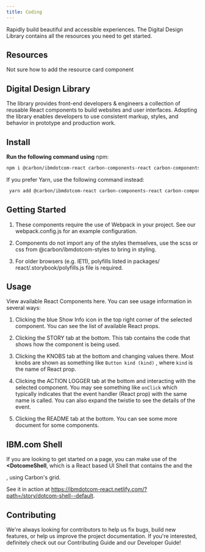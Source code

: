 ```yaml
---
title: Coding
---
```


<PageDescription>

Rapidly build beautiful and accessible experiences. The Digital Design Library contains all the resources you need to get started.

</PageDescription>


## Resources
Not sure how to add the resource card component

## Digital Design Library

The library provides front-end developers & engineers a collection of reusable React components to build websites and user interfaces. Adopting the library enables developers to use consistent markup, styles, and behavior in prototype and production work.


## Install

**Run the following command using**  npm:

   ```sh
   npm i @carbon/ibmdotcom-react carbon-components-react carbon-components carbon-icons
   ```

If you prefer Yarn, use the following command instead:

  ```sh
   yarn add @carbon/ibmdotcom-react carbon-components-react carbon-components carbon-icons
   ```

## Getting Started

1. These components require the use of Webpack in your project. See 	our webpack.config.js for an example configuration.

2. Components do not import any of the styles themselves, use the scss 	or css from @carbon/ibmdotcom-styles to bring in styling.

3. For older browsers (e.g. IE11), polyfills listed in packages/	react/.storybook/polyfills.js file is required.


## Usage

View available React Components here. You can see usage information in several ways:

1. Clicking the blue Show Info icon in the top right corner of the selected component. You can see the list of available React props.

2. Clicking the STORY tab at the bottom. This tab contains the code that shows how the component is being used.

3. Clicking the KNOBS tab at the bottom and changing values there. Most knobs are shown as something like `Button kind (kind)`  , where `kind` is the name of React prop.

4. Clicking the ACTION LOGGER tab at the bottom and interacting with 	the selected component. You may see something like `onClick` which typically indicates that the event handler (React prop) with the same name is called. You can also expand the twistie to see the details of the event.

5. Clicking the README tab at the bottom. You can see some more document for some components.

## IBM.com Shell

If you are looking to get started on a page, you can make use of the **<DotcomeShell**, which is a React based UI Shell that contains the <Masthead> and the <Footer>, using Carbon's grid.
   
See it in action at https://ibmdotcom-react.netlify.com/?path=/story/dotcom-shell--default.

## Contributing

We're always looking for contributors to help us fix bugs, build new features, or help us improve the project documentation. If you're interested, definitely check out our Contributing Guide and our Developer Guide! 

